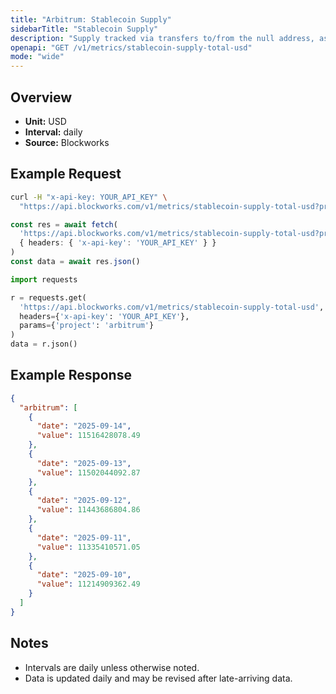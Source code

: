 ```yaml
---
title: "Arbitrum: Stablecoin Supply"
sidebarTitle: "Stablecoin Supply"
description: "Supply tracked via transfers to/from the null address, as well as distinct issuance and redemption events for supported stablecoins. Circulating supply remove supply held in bridges, token treasuries, and known mint/burn addresses."
openapi: "GET /v1/metrics/stablecoin-supply-total-usd"
mode: "wide"
---
```


## Overview

- **Unit:** USD
- **Interval:** daily
- **Source:** Blockworks

## Example Request

<CodeGroup>

```bash cURL
curl -H "x-api-key: YOUR_API_KEY" \
  "https://api.blockworks.com/v1/metrics/stablecoin-supply-total-usd?project=arbitrum"
```

```typescript TypeScript
const res = await fetch(
  'https://api.blockworks.com/v1/metrics/stablecoin-supply-total-usd?project=arbitrum',
  { headers: { 'x-api-key': 'YOUR_API_KEY' } }
)
const data = await res.json()
```

```python Python
import requests

r = requests.get(
  'https://api.blockworks.com/v1/metrics/stablecoin-supply-total-usd',
  headers={'x-api-key': 'YOUR_API_KEY'},
  params={'project': 'arbitrum'}
)
data = r.json()
```

</CodeGroup>

## Example Response

```json
{
  "arbitrum": [
    {
      "date": "2025-09-14",
      "value": 11516428078.49
    },
    {
      "date": "2025-09-13",
      "value": 11502044092.87
    },
    {
      "date": "2025-09-12",
      "value": 11443686804.86
    },
    {
      "date": "2025-09-11",
      "value": 11335410571.05
    },
    {
      "date": "2025-09-10",
      "value": 11214909362.49
    }
  ]
}
```

## Notes
- Intervals are daily unless otherwise noted.
- Data is updated daily and may be revised after late-arriving data.